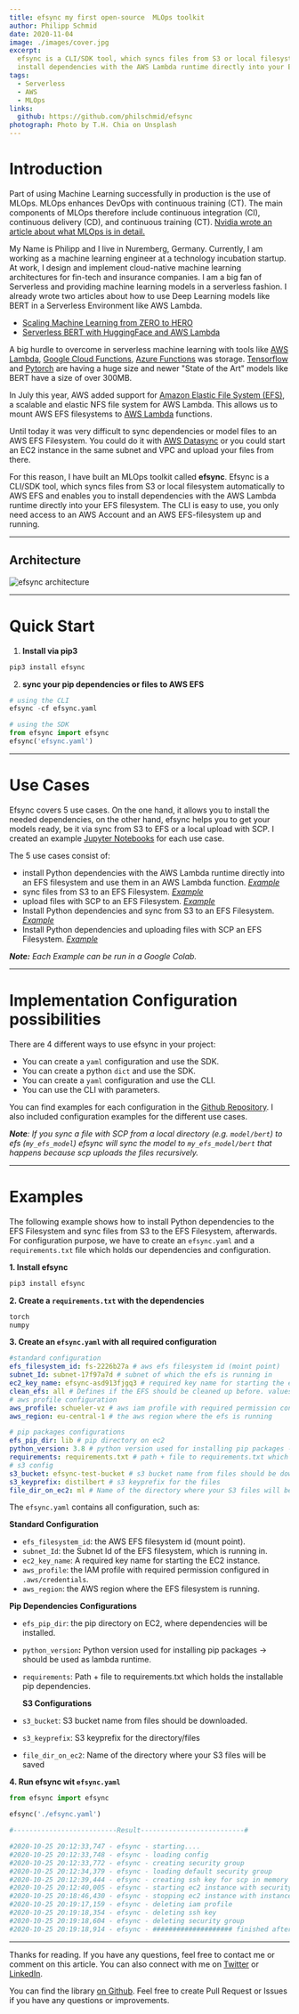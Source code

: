 ```yaml
---
title: efsync my first open-source  MLOps toolkit
author: Philipp Schmid
date: 2020-11-04
image: ./images/cover.jpg
excerpt:
  efsync is a CLI/SDK tool, which syncs files from S3 or local filesystem automatically to AWS EFS and enables you to
  install dependencies with the AWS Lambda runtime directly into your EFS filesystem.
tags:
  - Serverless
  - AWS
  - MLOps
links:
  github: https://github.com/philschmid/efsync
photograph: Photo by T.H. Chia on Unsplash
---
```


# Introduction

Part of using Machine Learning successfully in production is the use of MLOps. MLOps enhances DevOps with continuous
training (CT). The main components of MLOps therefore include continuous integration (CI), continuous delivery (CD), and
continuous training (CT).
[Nvidia wrote an article about what MLOps is in detail.](https://blogs.nvidia.com/blog/2020/09/03/what-is-mlops/)

My Name is Philipp and I live in Nuremberg, Germany. Currently, I am working as a machine learning engineer at a
technology incubation startup. At work, I design and implement cloud-native machine learning architectures for fin-tech
and insurance companies. I am a big fan of Serverless and providing machine learning models in a serverless fashion. I
already wrote two articles about how to use Deep Learning models like BERT in a Serverless Environment like AWS Lambda.

- [Scaling Machine Learning from ZERO to HERO](https://www.philschmid.de/scaling-machine-learning-from-zero-to-hero)
- [Serverless BERT with HuggingFace and AWS Lambda](https://www.philschmid.de/serverless-bert-with-huggingface-and-aws-lambda)

A big hurdle to overcome in serverless machine learning with tools like [AWS Lambda](https://aws.amazon.com/de/lambda/),
[Google Cloud Functions](https://cloud.google.com/functions),
[Azure Functions](https://azure.microsoft.com/de-de/services/functions/) was storage.
[Tensorflow](https://www.tensorflow.org/) and [Pytorch](https://pytorch.org/) are having a huge size and newer "State of
the Art" models like BERT have a size of over 300MB.

In July this year, AWS added support for
[](https://aws.amazon.com/lambda/?nc1=h_ls)[Amazon Elastic File System (EFS)](https://aws.amazon.com/efs/?nc1=h_ls), a
scalable and elastic NFS file system for AWS Lambda. This allows us to mount AWS EFS filesystems to
[AWS Lambda](https://aws.amazon.com/lambda/?nc1=h_ls) functions.

Until today it was very difficult to sync dependencies or model files to an AWS EFS Filesystem. You could do it with
[AWS Datasync](https://docs.aws.amazon.com/efs/latest/ug/gs-step-four-sync-files.html) or you could start an EC2
instance in the same subnet and VPC and upload your files from there.

For this reason, I have built an MLOps toolkit called **efsync**. Efsync is a CLI/SDK tool, which syncs files from S3 or
local filesystem automatically to AWS EFS and enables you to install dependencies with the AWS Lambda runtime directly
into your EFS filesystem. The CLI is easy to use, you only need access to an AWS Account and an AWS EFS-filesystem up
and running.

---

## Architecture

![efsync architecture](./images/efsync.png)

---

# Quick Start

1. **Install via pip3**

```python
pip3 install efsync
```

2. **sync your pip dependencies or files to AWS EFS**

```python
# using the CLI
efsync -cf efsync.yaml

# using the SDK
from efsync import efsync
efsync('efsync.yaml')
```

---

# Use Cases

Efsync covers 5 use cases. On the one hand, it allows you to install the needed dependencies, on the other hand, efsync
helps you to get your models ready, be it via sync from S3 to EFS or a local upload with SCP. I created an example
[Jupyter Notebooks](https://github.com/philschmid/efsync#--examples) for each use case.

The 5 use cases consist of:

- install Python dependencies with the AWS Lambda runtime directly into an EFS filesystem and use them in an AWS Lambda
  function. _[Example](https://github.com/philschmid/efsync/blob/main/examples/efsync_pip_packages.ipynb)_
- sync files from S3 to an EFS Filesystem.
  _[Example](https://github.com/philschmid/efsync/blob/main/examples/efsync_s3_files.ipynb)_
- upload files with SCP to an EFS Filesystem.
  _[Example](https://github.com/philschmid/efsync/blob/main/examples/efsync_scp_files.ipynb)_
- Install Python dependencies and sync from S3 to an EFS Filesystem.
  _[Example](https://github.com/philschmid/efsync/blob/main/examples/efsync_pip_packages_and_s3_files.ipynb)_
- Install Python dependencies and uploading files with SCP an EFS Filesystem.
  _[Example](https://github.com/philschmid/efsync/blob/main/examples/efsync_pip_packages_and_scp_files.ipynb)_

_**Note:** Each Example can be run in a Google Colab._

---

# Implementation Configuration possibilities

There are 4 different ways to use efsync in your project:

- You can create a `yaml` configuration and use the SDK.
- You can create a python `dict` and use the SDK.
- You can create a `yaml` configuration and use the CLI.
- You can use the CLI with parameters.

You can find examples for each configuration in the
[Github Repository](https://github.com/philschmid/efsync#%EF%B8%8F--configurations). I also included configuration
examples for the different use cases.

_**Note**: If you sync a file with SCP from a local directory (e.g. `model/bert`) to efs (`my_efs_model`) efsync will
sync the model to `my_efs_model/bert` that happens because scp uploads the files recursively._

---

# Examples

The following example shows how to install Python dependencies to the EFS Filesystem and sync files from S3 to the EFS
Filesystem, afterwards. For configuration purpose, we have to create an `efsync.yaml` and a `requirements.txt` file
which holds our dependencies and configuration.

**1. Install efsync**

```python
pip3 install efsync
```

**2. Create a `requirements.txt` with the dependencies**

```python
torch
numpy
```

**3. Create an `efsync.yaml` with all required configuration**

```yaml
#standard configuration
efs_filesystem_id: fs-2226b27a # aws efs filesystem id (moint point)
subnet_Id: subnet-17f97a7d # subnet of which the efs is running in
ec2_key_name: efsync-asd913fjgq3 # required key name for starting the ec2 instance
clean_efs: all # Defines if the EFS should be cleaned up before. values: `'all'`,`'pip'`,`'file'` uploading
# aws profile configuration
aws_profile: schueler-vz # aws iam profile with required permission configured in .aws/credentials
aws_region: eu-central-1 # the aws region where the efs is running

# pip packages configurations
efs_pip_dir: lib # pip directory on ec2
python_version: 3.8 # python version used for installing pip packages -> should be used as lambda runtime afterwads
requirements: requirements.txt # path + file to requirements.txt which holds the installable pip packages
# s3 config
s3_bucket: efsync-test-bucket # s3 bucket name from files should be downloaded
s3_keyprefix: distilbert # s3 keyprefix for the files
file_dir_on_ec2: ml # Name of the directory where your S3 files will be saved
```

The `efsync.yaml` contains all configuration, such as:

**Standard Configuration**

- `efs_filesystem_id`: the AWS EFS filesystem id (mount point).
- `subnet_Id`: the Subnet Id of the EFS filesystem, which is running in.
- `ec2_key_name`: A required key name for starting the EC2 instance.
- `aws_profile`: the IAM profile with required permission configured in `.aws/credentials`.
- `aws_region`: the AWS region where the EFS filesystem is running.

**Pip Dependencies Configurations**

- `efs_pip_dir`: the pip directory on EC2, where dependencies will be installed.
- `python_version`**:** Python version used for installing pip packages -> should be used as lambda runtime.
- `requirements`: Path + file to requirements.txt which holds the installable pip dependencies.

  **S3 Configurations**

- `s3_bucket`: S3 bucket name from files should be downloaded.
- `s3_keyprefix`: S3 keyprefix for the directory/files
- `file_dir_on_ec2`: Name of the directory where your S3 files will be saved

**4. Run efsync wit `efsync.yaml`**

```python
from efsync import efsync

efsync('./efsync.yaml')

#--------------------------Result--------------------------#

#2020-10-25 20:12:33,747 - efsync - starting....
#2020-10-25 20:12:33,748 - efsync - loading config
#2020-10-25 20:12:33,772 - efsync - creating security group
#2020-10-25 20:12:34,379 - efsync - loading default security group
#2020-10-25 20:12:39,444 - efsync - creating ssh key for scp in memory
#2020-10-25 20:12:40,005 - efsync - starting ec2 instance with security group sg-0ff6539317d7e48da and subnet_Id subnet-17f97a7d
#2020-10-25 20:18:46,430 - efsync - stopping ec2 instance with instance id i-020e3f3cc4b3d690b
#2020-10-25 20:19:17,159 - efsync - deleting iam profile
#2020-10-25 20:19:18,354 - efsync - deleting ssh key
#2020-10-25 20:19:18,604 - efsync - deleting security group
#2020-10-25 20:19:18,914 - efsync - #################### finished after 6.752833333333333 minutes ####################
```

---

Thanks for reading. If you have any questions, feel free to contact me or comment on this article. You can also connect
with me on [Twitter](https://twitter.com/_philschmid) or
[LinkedIn](https://www.linkedin.com/in/philipp-schmid-a6a2bb196/).

You can find the library [on Github](https://github.com/philschmid/efsync). Feel free to create Pull Request or Issues
if you have any questions or improvements.

